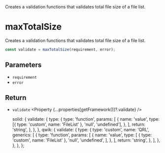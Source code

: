 
<Title>maxTotalSize</Title>
<Description>
  Creates a validation functions that validates total file size of a file list.
</Description>

# maxTotalSize

Creates a validation functions that validates total file size of a file list.

```ts
const validate = maxTotalSize(requirement, error);
```

## Parameters

- `requirement` <Property type="number" />
- `error` <Property type="string" />

## Return

- `validate` <Property {...properties[getFramework()]?.validate} />

  solid: {
    validate: {
      type: {
        type: 'function',
        params: [
          {
            name: 'value',
            type: [{ type: 'custom', name: 'FileList' }, 'null', 'undefined'],
          },
        ],
        return: 'string',
      },
    },
  },
  qwik: {
    validate: {
      type: {
        type: 'custom',
        name: 'QRL',
        generics: [
          {
            type: 'function',
            params: [
              {
                name: 'value',
                type: [
                  { type: 'custom', name: 'FileList' },
                  'null',
                  'undefined',
                ],
              },
            ],
            return: 'string',
          },
        ],
      },
    },
  },
};
